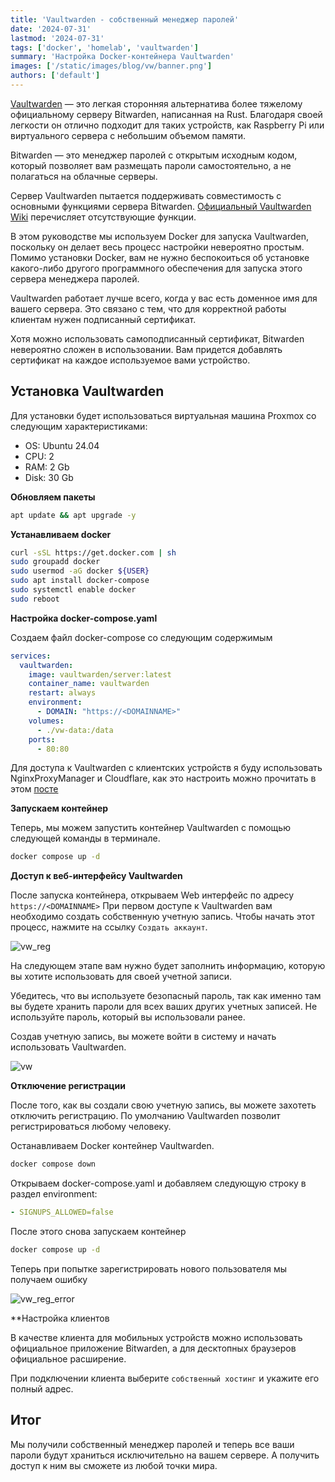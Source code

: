 ```yaml
---
title: 'Vaultwarden - собственный менеджер паролей'
date: '2024-07-31'
lastmod: '2024-07-31'
tags: ['docker', 'homelab', 'vaultwarden']
summary: 'Настройка Docker-контейнера Vaultwarden'
images: ['/static/images/blog/vw/banner.png']
authors: ['default']
---
```


[Vaultwarden](https://github.com/dani-garcia/vaultwarden) — это легкая сторонняя альтернатива более тяжелому официальному серверу Bitwarden, написанная на Rust. Благодаря своей легкости он отлично подходит для таких устройств, как Raspberry Pi или виртуального сервера с небольшим объемом памяти.

Bitwarden — это менеджер паролей с открытым исходным кодом, который позволяет вам размещать пароли самостоятельно, а не полагаться на облачные серверы.

Сервер Vaultwarden пытается поддерживать совместимость с основными функциями сервера Bitwarden. [Официальный Vaultwarden Wiki](https://github.com/dani-garcia/vaultwarden/wiki) перечисляет отсутствующие функции.

В этом руководстве мы используем Docker для запуска Vaultwarden, поскольку он делает весь процесс настройки невероятно простым. Помимо установки Docker, вам не нужно беспокоиться об установке какого-либо другого программного обеспечения для запуска этого сервера менеджера паролей.

Vaultwarden работает лучше всего, когда у вас есть доменное имя для вашего сервера. Это связано с тем, что для корректной работы клиентам нужен подписанный сертификат.

Хотя можно использовать самоподписанный сертификат, Bitwarden невероятно сложен в использовании. Вам придется добавлять сертификат на каждое используемое вами устройство.

## Установка Vaultwarden

Для установки будет использоваться виртуальная машина Proxmox со следующим характеристиками:

- OS: Ubuntu 24.04
- CPU: 2
- RAM: 2 Gb
- Disk: 30 Gb

**Обновляем пакеты**

```bash
apt update && apt upgrade -y
```

**Устанавливаем docker**

```bash
curl -sSL https://get.docker.com | sh
sudo groupadd docker
sudo usermod -aG docker ${USER}
sudo apt install docker-compose
sudo systemctl enable docker
sudo reboot
```

**Настройка docker-compose.yaml**

Создаем файл docker-compose со следующим содержимым

```yaml:docker-compose.yaml {7} showLineNumbers
services:
  vaultwarden:
    image: vaultwarden/server:latest
    container_name: vaultwarden
    restart: always
    environment:
      - DOMAIN: "https://<DOMAINNAME>"
    volumes:
      - ./vw-data:/data
    ports:
      - 80:80
```

Для доступа к Vaultwarden с клиентских устройств я буду использовать NginxProxyManager и Cloudflare, как это настроить можно прочитать в этом [посте](/blog/publikaciya-lokalnogo-servera-iz-doma-v-interenet)

**Запускаем контейнер**

Теперь, мы можем запустить контейнер Vaultwarden с помощью следующей команды в терминале.

```bash
docker compose up -d
```

**Доступ к веб-интерфейсу Vaultwarden**

После запуска контейнера, открываем Web интерфейс по адресу `https://<DOMAINNAME>`
При первом доступе к Vaultwarden вам необходимо создать собственную учетную запись. Чтобы начать этот процесс, нажмите на ссылку `Создать аккаунт`.

![vw_reg](/static/images/blog/vw/vw_reg.png)

На следующем этапе вам нужно будет заполнить информацию, которую вы хотите использовать для своей учетной записи.

Убедитесь, что вы используете безопасный пароль, так как именно там вы будете хранить пароли для всех ваших других учетных записей. Не используйте пароль, который вы использовали ранее.

Создав учетную запись, вы можете войти в систему и начать использовать Vaultwarden.

![vw](/static/images/blog/vw/vw.png)

**Отключение регистрации**

После того, как вы создали свою учетную запись, вы можете захотеть отключить регистрацию. По умолчанию Vaultwarden позволит регистрироваться любому человеку.

Останавливаем Docker контейнер Vaultwarden.

```bash
docker compose down
```

Открываем docker-compose.yaml и добавляем следующую строку в раздел environment:

```yaml
- SIGNUPS_ALLOWED=false
```

После этого снова запускаем контейнер

```bash
docker compose up -d
```

Теперь при попытке зарегистрировать нового пользователя мы получаем ошибку

![vw_reg_error](/static/images/blog/vw/vw_reg_error.png)

\*\*Настройка клиентов

В качестве клиента для мобильных устройств можно использовать официальное приложение Bitwarden, а для десктопных браузеров официальное расширение.

При подключении клиента выберите `собственный хостинг` и укажите его полный адрес.

## Итог

Мы получили собственный менеджер паролей и теперь все ваши пароли будут храниться исключительно на вашем сервере. А получить доступ к ним вы сможете из любой точки мира.
